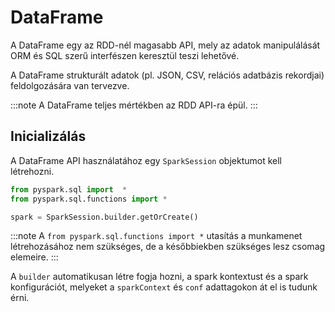 # DataFrame

A DataFrame egy az RDD-nél magasabb API, mely az adatok manipulálását ORM és SQL szerű interfészen keresztül teszi
lehetővé.

A DataFrame strukturált adatok (pl. JSON, CSV, relációs adatbázis rekordjai) feldolgozására van tervezve.

:::note
A DataFrame teljes mértékben az RDD API-ra épül.
:::

## Inicializálás

A DataFrame API használatához egy `SparkSession` objektumot kell létrehozni.

```py
from pyspark.sql import  *
from pyspark.sql.functions import *

spark = SparkSession.builder.getOrCreate()
```

:::note
A `from pyspark.sql.functions import *` utasítás a munkamenet létrehozásához nem szükséges, de a későbbiekben szükséges
lesz csomag elemeire.
:::

A `builder` automatikusan létre fogja hozni, a spark kontextust és a spark konfigurációt, melyeket a `sparkContext` és
`conf` adattagokon át el is tudunk érni.



